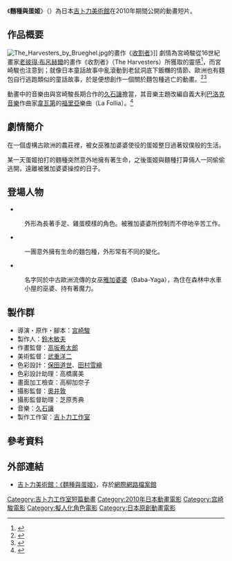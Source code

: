 {{noteTA
|G1=Ghibli
|1=zh-cn:维瓦尔第; zh-tw:韋瓦第; zh-hk:韋華第; zh-sg:维瓦尔第;
|2=zh-cn:酵母君; zh-tw:麵種; zh-hk:酵母君; zh-mo:酵母君; zh-sg:酵母; zh-my:酵母;
|3=zh-cn:鸡蛋公主; zh-tw:蛋姬; zh-hk:雞蛋公主; zh-mo:雞蛋公主; zh-sg:鸡蛋公主; zh-my:鸡蛋公主;
}}
{{Infobox animanga/Headerofja
|標題= 麵種與蛋姬
|圖像= Pandane to Tamagohime(title).jpg
|尺寸= 220px
|說明= 短篇動畫《麵種與蛋姬》標題
|日文名稱= パン種とタマゴ姫
|英文名稱= Mr. Dough and the Egg Princess
|假名= ぱんだね と たまごひめ
|羅馬字= Pandane to Tamagohime
|類型= 動畫短片
}}
{{Infobox animanga/name
|common={{flagicon|PRC}}{{flagicon|HKG}}{{flagicon|MAC}} 酵-{}-母君与鸡-{}-蛋公主<br>{{flagicon|ROC}} 麵-{}-种与蛋-{}-姬<br>{{flagicon|SGP}}{{flagicon|MYS}} 酵-{}-母与鸡-{}-蛋公主
}}
{{Infobox animanga/Movie
|標題= 麵種與蛋姬
|導演= [[宮崎駿|宮崎駿]]
|製作= [[吉卜力工作室|吉卜力工作室]]
|上映日= 2010年
|片長= 11分37秒
|原作= 宮崎駿
|腳本= 宮崎駿
|作畫監督= [[高坂希太郎|高坂希太郎]]
|音樂= [[久石讓|久石讓]]
|Copyright= 2010．二馬力．G
}}
{{Infobox animanga/Footerofja}}

《'''麵種與蛋姬'''》（{{lang-ja|パン種とタマゴ姫}}）為日本[[吉卜力美術館|吉卜力美術館]]在2010年期間公開的動畫短片。

==作品概要==
[[File:The_Harvesters_by_Brueghel.jpg|thumb]]的畫作《[[收割者_(畫作)|收割者]]》]]
劇情為宮崎駿從16世紀畫家[[老彼得·布呂赫爾|老彼得·布呂赫爾]]的畫作《收割者》（The Harvesters）所獲取的靈感<ref>{{cite web |url=http://www.asahi.com/showbiz/movie/TKY201011260382.html |script-title=ja:宮崎監督新作『パン種とタマゴ姫』、ジブリ美術館で上映 |work=[[朝日新聞社|朝日新聞社]] |date=2010-11-27 |archiveurl=https://web.archive.org/web/20101130042919/http://www.asahi.com/showbiz/movie/TKY201011260382.html |archivedate=2010-11-30 |deadurl=yes |accessdate=2011-03-12 }}</ref>，而宮崎駿也注意到；就像日本童話{{nihongo|《老鼠與飯糰》|おむすびころりん}}故事中亂滾動到老鼠洞底下飯糰的情節、歐洲也有麵包自行逃跑類似的童話故事，於是便想創作一個關於麵包種逃亡的動畫。<ref>{{cite web |url=http://sankei.jp.msn.com/entertainments/game/101126/gam1011260814000-n1.htm |script-title=ja:宮崎監督の新作『パン種とタマゴ姫』――『らしい』こだわりが随所に |work=[[產經新聞|產經新聞]] |date=2010-11-26 |deadurl=yes |archiveurl=https://web.archive.org/web/20101203134401/http://sankei.jp.msn.com/entertainments/game/101126/gam1011260814000-n1.htm |archivedate=2010-12-03 |accessdate=2011-03-12 }}</ref><ref>{{Cite book |script-title=ja:パン種とタマゴ姫 |location=日本 |publisher=[[吉卜力美術館|吉卜力美術館]] |id=TMCFA-032 |date=2010-03-01 |pages=18頁 |accessdate=2012-10-27 }}</ref>

動畫中的音樂由與宮崎駿長期合作的[[久石讓|久石讓]]擔當，其音樂主題改編自義大利[[巴洛克音樂|巴洛克音樂]]作曲家[[韋瓦第|韋瓦第]]的[[福里亞|福里亞]]樂曲（La Follia）。<ref>{{Cite book |script-title=ja:パン種とタマゴ姫 |location=日本 |publisher=吉卜力美術館 |id=TMCFA-032 |date=2010-03-01 |pages=23頁 |accessdate=2012-10-27 }}</ref>

==劇情簡介==
在一個虛構古歐洲的農莊裡，被女巫雅加婆婆使役的蛋姬整日過著奴僕般的生活。

某一天蛋姬拍打的麵種突然意外地擁有著生命，之後蛋姬與麵種打算倆人一同偷偷逃開，遠離被雅加婆婆操控的日子。

==登場人物==
*{{nihongo|'''蛋姬'''|タマゴ姫}}
:外形為長著手足、雞蛋模樣的角色。被雅加婆婆所控制而不停地辛苦工作。

*{{nihongo|'''麵種'''|パン種}}
:一團意外擁有生命的麵包種，外形常有不同的變化。

*{{nihongo|'''雅加婆婆'''|バーバヤーガ}}
:名字同於中古歐洲流傳的女巫[[芭芭雅嘎|雅加婆婆]]（Baba-Yaga），為住在森林中水車小屋的巫婆、持有著魔力。

==製作群==
*導演・原作・腳本：[[宮崎駿|宮崎駿]]
*製作人：[[鈴木敏夫|鈴木敏夫]]
*作畫監督：[[高坂希太郎|高坂希太郎]]
*美術監督：[[武重洋二|武重洋二]]
*色彩設計：[[保田道世|保田道世]]、[[田村雪繪|田村雪繪]]
*色彩設計助理：高橋廣美
*畫面加工檢查：高柳加奈子
*攝影監督：[[奧井敦|奧井敦]]
*攝影監督助理：芝原秀典
*音樂：[[久石讓|久石讓]]
*製作工作室：[[吉卜力工作室|吉卜力工作室]]

==參考資料==
{{Reflist}}

==外部連結==
* [https://web.archive.org/web/20110717234126/http://www.ghibli-museum.jp/welcome/cinema/006349.html 吉卜力美術館：《麵種與蛋姬》]，存於[[網際網路檔案館|網際網路檔案館]]{{ja icon}}

{{吉卜力工作室}}
{{宮崎駿}}

{{DEFAULTSORT:Pandane to Tamago Hime}}

[[Category:吉卜力工作室短篇動畫|Category:吉卜力工作室短篇動畫]]
[[Category:2010年日本動畫電影|Category:2010年日本動畫電影]]
[[Category:宫崎駿電影|Category:宫崎駿電影]]
[[Category:擬人化角色電影|Category:擬人化角色電影]]
[[Category:日本原創動畫電影|Category:日本原創動畫電影]]